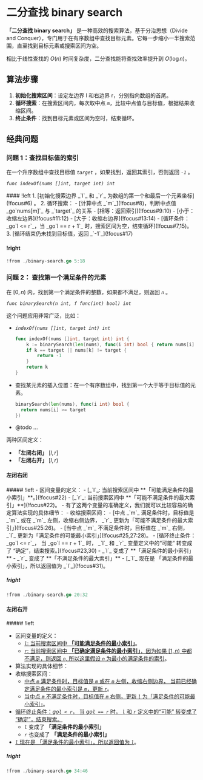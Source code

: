 # 二分查找 binary search

**「二分查找 binary search」** 是一种高效的搜索算法，基于分治思想（Divide and Conquer），专门用于在有序数组中查找目标元素。它每一步缩小一半搜索范围，直至找到目标元素或搜索区间为空。

相比于线性查找的 $O(n)$ 时间复杂度，二分查找能将查找效率提升到 $O(\log n)$。

## 算法步骤

1. **初始化搜索区间**：设定左边界 l 和右边界 r，分别指向数组的首尾。
2. **循环搜索**：在搜索区间内，每次取中点 _`m`_，比较中点值与目标值，根据结果收缩区间。
3. **终止条件**：找到目标元素或区间为空时，结束循环。

## 经典问题

### 问题 1：查找目标值的索引

在一个升序数组中查找目标值 _`target`_ ，如果找到，返回其索引，否则返回 _`-1`_ 。

_`func indexOf(nums []int, target int) int`_

<Tree>
#### !left
1. [初始化搜索边界 _`l`_ 和 _`r`_ 为数组的第一个和最后一个元素坐标](!focus#6) 。 
2. 循环搜索：
  - [计算中点 _`m`_](!focus#8)，判断中点值 _go`nums[m]`_ 与 _`target`_ 的关系
		- [相等：返回索引](!focus#9:10)
		- [小于：收缩左边界](!focus#11:12)
		- [大于：收缩右边界](!focus#13:14)
	- [循环条件：_go`l <= r`_，当 _go`l == r + 1`_ 时，搜索区间为空，结束循环](!focus#7,15)。
3. [循环结束仍未找到目标值，返回 _`-1`_](!focus#17)

#### !right
```go !!codes !lines(5:18) binary-search.go
!from ./binary-search.go 5:18
```

</Tree>

### 问题 2： 查找第一个满足条件的元素

在 $[0,n)$ 内，找到第一个满足条件的整数，如果都不满足，则返回 _`n`_ 。

_`func binarySearch(n int, f func(int) bool) int`_

这个问题应用非常广泛，比如：

- _`indexOf(nums []int, target int) int`_

  ```go
  func indexOf(nums []int, target int) int {
      k := binarySearch(len(nums), func(i int) bool { return nums[i] >= target })
      if k == target || nums[k] != target {
          return -1
      }
      return k
  }
  ```

- 查找某元素的插入位置：在一个有序数组中，找到第一个大于等于目标值的元素。

  ```go
  binarySearch(len(nums), func(i int) bool {
    return nums[i] >= target
  })
  ```

- <div className="text-red-400">
    @todo ...
  </div>

两种区间定义：

- **「左闭右闭」** $[l, r]$
- **「左闭右开」** $[l, r)$

#### 左闭右闭

<Tree>
##### !left
- 区间变量的定义：
  - [_`l`_: 当前搜索区间中 **「可能满足条件的最小索引」**。](!focus#22)
  - [_`r`_: 当前搜索区间中 **「可能不满足条件的最大索引」**](!focus#22)。
- 有了这两个变量的准确定义，我们就可以比较容易的确定算法实现的具体细节：
- 收缩搜索区间：
  - [中点 _`m`_ 满足条件时，目标值是 _`m`_ 或在 _`m`_ 左侧，收缩右侧边界， _`r`_ 更新为「可能不满足条件的最大索引」](!focus#25:26)。
  - [当中点 _`m`_ 不满足条件时，目标值在 _`m`_ 右侧， _`l`_ 更新为「满足条件的可能最小索引」](!focus#25,27:28)。
- [循环终止条件：_go`l <= r`_， 当 _go`l == r + 1`_ 时， _`l`_ 和 _`r`_ 变量定义中的“可能” 转变成了 “确定”，结束搜索。](!focus#23,30)
  - _`l`_ 变成了 **「满足条件的最小索引」**
  - _`r`_ 变成了 **「不满足条件的最大索引」**
- [_`l`_ 现在是 「满足条件的最小索引」，所以返回值为 _`l`_](!focus#31)。

##### !right
```go !!codes !lines(20:32) binary-search.go
!from ./binary-search.go 20:32
```

</Tree>

#### 左闭右开

<Tree>
##### !left

- 区间变量的定义：
  - [_`l`_: 当前搜索区间中 **「可能满足条件的最小索引」**](!focus#36)。
  - [_`r`_: 当前搜索区间中 **「已确定满足条件的最小索引」**，因为如果 $[1,n)$ 中都不满足，则返回 _`n`_, 所以这里假设 _`n`_ 为最小的满足条件的索引](!focus#36)。
- 算法实现的具体细节：
- 收缩搜索区间：
  - [中点 _`m`_ 满足条件时，目标值是 _`m`_ 或在 _`m`_ 左侧，收缩右侧边界， 当前已经确定满足条件的最小索引是 _`m`_，更新 _`r`_](!focus#39:40)。
  - [当中点 _`m`_ 不满足条件时，目标值在 _`m`_ 右侧，更新 _`l`_ 为「满足条件的可能最小索引」](!focus#39,41:42)。
- [循环终止条件：_go`l < r`_， 当 _go`l == r`_ 时， _`l`_ 和 _`r`_ 定义中的“可能” 转变成了 “确定”，结束搜索。](!focus#37,44)
  - _`l`_ 变成了 **「满足条件的最小索引」**
  - _`r`_ 也变成了 **「满足条件的最小索引」**
- [_`l`_ 现在是 「满足条件的最小索引」，所以返回值为 _`l`_](!focus#45)。

##### !right 
```go !!codes !lines(34:46) binary-search.go
!from ./binary-search.go 34:46
```

</Tree>
